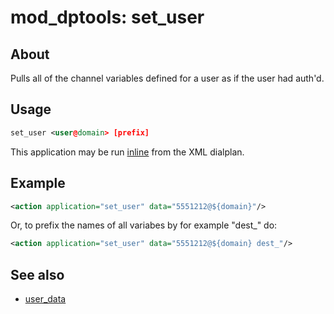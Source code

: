 
# mod_dptools: set_user 

 

## About

Pulls all of the channel variables defined for a user as if the user had auth'd.

## Usage

```xml
set_user <user@domain> [prefix]
```

This application may be run [inline](./6586667.mdx#about) from the XML dialplan.

## Example

```xml
<action application="set_user" data="5551212@${domain}"/> 
```

Or, to prefix the names of all variabes by for example "dest\_" do:

```xml
<action application="set_user" data="5551212@${domain} dest_"/>
```

## See also

* [user_data](../mod_commands_1966741.mdx#user_data)


